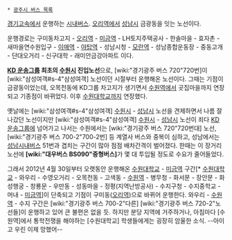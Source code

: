  * [[광주시 버스 목록]]

[[경기고속]]에서 운행하는 [[시내버스]]. [[오리역]]에서 [[성남시]] 금광동을 잇는 노선이다.

운행경로는 구미동차고지 - [[오리역]] - [[미금역]] - LH토지주택공사 - 한솔마을 - 효자촌 - 새마을연수원입구 - [[이매역]] - [[야탑역]] - 성남시청 - [[모란역]] - 성남종합운동장 - 중동고개 - 단대오거리 - 신구대학 - 래미안금강아파트 이다.

'''[[KD 운송그룹]] 최초의 [[수원시]] 진입노선'''으로, [wiki:"경기광주 버스 720"720번]이 [wiki:"삼성여객#s-4"삼성여객] 노선이던 시절부터 운행해온 노선이다. 그때는 기점이 금광동이었는데, 오목천동에 KD그룹 차고지가 생기면서 [[수원역]]에서 곳집마을까지 연장되고 기종점이 바뀌었다. 이후 [[수원대학교]]까지 연장했다.

옛날에는 [wiki:"삼성여객#s-4"삼성여객] [[수원시]] - [[성남시]] 노선을 견제하면서 나름 잘 나갔던 노선이지만 [wiki:"삼성여객#s-4"삼성여객] [[수원시]] - [[성남시]] 노선이 죄다 [[KD 운송그룹]]에 넘어가고 나서는 수원에서는 [wiki:"경기광주 버스 720"720번대] 노선, [wiki:"경기광주 버스 700-2"700-2번] 등 계열사 버스와 중복이 심하고, 성남에서는 [[성남시내버스]] 51번과 겹치는 구간이 많아 점점 배차간격이 벌어졌다. 한때는 이 장거리 노선에 '''[wiki:"대우버스 BS090"중형버스]'''가 몇 대 투입될 정도로 수요가 줄어들었다.

그래서 2012년 4월 30일부터 오랫동안 운행해온 [[수원대학교]] - [[미금역]] 구간[* [[수원대학교]] - 와우리 - 수영오거리 - 오목천동 - 고색동 - [[수원역]] - 병무청 - 화서문 - 장안문 - 화성행궁 - 창룡문 - 우만동 - 성동마을 - 정평(지역난방공사) - 수지구청 - 수지중학교 - 머내 - [[미금역]]]이 단축되고 기점이 구미동([[오리역]])으로 바뀌어 운행한다. 와우리 - [[수원역]] - 수지 구간은 [wiki:"경기광주 버스 700-2"다른] [wiki:"경기광주 버스 720-2"노선들]이 운행하고 있어 큰 불편은 없을 듯. 하지만 분당 지역에 거주하거나, 아침마다 [수원역]에서 통학전쟁을 해야하는 [수원대학교] 학생들에게는 굉장히 암울한 소식. --아이고 우린 이제 망했어--
